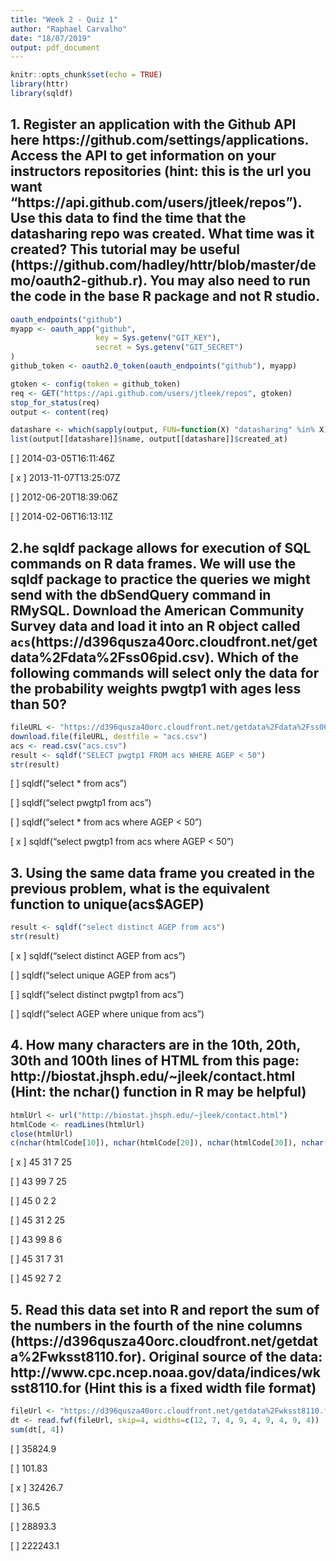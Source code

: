 ```yaml
---
title: "Week 2 - Quiz 1"
author: "Raphael Carvalho"
date: "18/07/2019"
output: pdf_document
---
```


```r
knitr::opts_chunk$set(echo = TRUE)
library(httr)
library(sqldf)
```

## 1. Register an application with the Github API here https://github.com/settings/applications. Access the API to get information on your instructors repositories (hint: this is the url you want "https://api.github.com/users/jtleek/repos"). Use this data to find the time that the datasharing repo was created. What time was it created? This tutorial may be useful (https://github.com/hadley/httr/blob/master/demo/oauth2-github.r). You may also need to run the code in the base R package and not R studio.

```r
oauth_endpoints("github")
myapp <- oauth_app("github",
                   key = Sys.getenv("GIT_KEY"),
                   secret = Sys.getenv("GIT_SECRET")
)
github_token <- oauth2.0_token(oauth_endpoints("github"), myapp)

gtoken <- config(token = github_token)
req <- GET("https://api.github.com/users/jtleek/repos", gtoken)
stop_for_status(req)
output <- content(req)

datashare <- which(sapply(output, FUN=function(X) "datasharing" %in% X))
list(output[[datashare]]$name, output[[datashare]]$created_at)

```

[ ] 2014-03-05T16:11:46Z

[ x ] 2013-11-07T13:25:07Z

[ ] 2012-06-20T18:39:06Z

[ ] 2014-02-06T16:13:11Z

## 2.he sqldf package allows for execution of SQL commands on R data frames. We will use the sqldf package to practice the queries we might send with the dbSendQuery command in RMySQL. Download the American Community Survey data and load it into an R object called `acs`(https://d396qusza40orc.cloudfront.net/getdata%2Fdata%2Fss06pid.csv). Which of the following commands will select only the data for the probability weights pwgtp1 with ages less than 50?

```r
fileURL <- "https://d396qusza40orc.cloudfront.net/getdata%2Fdata%2Fss06pid.csv"
download.file(fileURL, destfile = "acs.csv")
acs <- read.csv("acs.csv")
result <- sqldf("SELECT pwgtp1 FROM acs WHERE AGEP < 50")
str(result)
```


[ ] sqldf("select * from acs")

[ ] sqldf("select pwgtp1 from acs")

[ ] sqldf("select * from acs where AGEP < 50")

[ x ] sqldf("select pwgtp1 from acs where AGEP < 50")


## 3. Using the same data frame you created in the previous problem, what is the equivalent function to unique(acs$AGEP)

```r
result <- sqldf("select distinct AGEP from acs")
str(result)
```

[ x ] sqldf("select distinct AGEP from acs")

[ ] sqldf("select unique AGEP from acs")

[ ] sqldf("select distinct pwgtp1 from acs")

[ ] sqldf("select AGEP where unique from acs")

## 4. How many characters are in the 10th, 20th, 30th and 100th lines of HTML from this page: http://biostat.jhsph.edu/~jleek/contact.html (Hint: the nchar() function in R may be helpful)

```r
htmlUrl <- url("http://biostat.jhsph.edu/~jleek/contact.html")
htmlCode <- readLines(htmlUrl)
close(htmlUrl)
c(nchar(htmlCode[10]), nchar(htmlCode[20]), nchar(htmlCode[30]), nchar(htmlCode[100]))
```

[ x ] 45 31 7 25

[ ] 43 99 7 25

[ ] 45 0 2 2

[ ] 45 31 2 25

[ ] 43 99 8 6

[ ] 45 31 7 31

[ ] 45 92 7 2

## 5. Read this data set into R and report the sum of the numbers in the fourth of the nine columns (https://d396qusza40orc.cloudfront.net/getdata%2Fwksst8110.for). Original source of the data: http://www.cpc.ncep.noaa.gov/data/indices/wksst8110.for (Hint this is a fixed width file format)

```r
fileUrl <- "https://d396qusza40orc.cloudfront.net/getdata%2Fwksst8110.for"
dt <- read.fwf(fileUrl, skip=4, widths=c(12, 7, 4, 9, 4, 9, 4, 9, 4))
sum(dt[, 4])
```


[ ] 35824.9

[ ] 101.83

[ x ] 32426.7

[ ] 36.5

[ ] 28893.3

[ ] 222243.1
